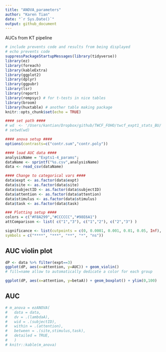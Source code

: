 ```yaml
---
title: "ANOVA_parameters"
author: "Karen Tian"
date: "`r Sys.Date()`"
output: github_document
---
```


AUCs from KT pipeline
```r
# include prevents code and results from being displayed
# echo prevents code 
suppressPackageStartupMessages(library(tidyverse))
library(ez)
library(foreach)
library(kableExtra)
library(ggplot2)
library(dplyr)
library(ggpubr)
library(lsr)
library(report)
library(rempsyc) # for t-tests in nice tables
library(broom)
library(huxtable) # another table making package
knitr::opts_chunk$set(echo = TRUE)

#### set path #### 
# wd  <- '/Users/kantian/Dropbox/github/TWCF_FOHO/twcf_expt1_stats_BU/'
# setwd(wd)

#### anova setup #### 
options(contrasts=c("contr.sum","contr.poly"))

#### load AUC data #### 
analysisName = "Expts1-4_params";
dataName <- sprintf("%s.csv",analysisName)
data <- read_csv(dataName)

#### Change to categorical vars ####
data$expt <- as.factor(data$expt)
data$site <- as.factor(data$site)
data$subjectID <- as.factor(data$subjectID)
data$attention <- as.factor(data$attention)
data$stimulus <- as.factor(data$stimulus)
data$task <- as.factor(data$task)

### Plotting setup #### 
colors = c("#F8A299","#CCCCCC","#98E6A1")
attComparison <- list( c("1","3"), c("1","2"), c("2","3") )

significance <- list(cutpoints = c(0, 0.0001, 0.001, 0.01, 0.05, Inf),
symbols = c("****", "***", "**", "*", "ns"))
```

## AUC violin plot
```r
dP <- data %>% filter(expt==3)
ggplot(dP, aes(x=attention, y=AUC)) + geom_violin() 
# fill=name allow to automatically dedicate a color for each group

ggplot(dP, aes(x=attention, y=betaA)) + geom_boxplot() + ylim(0,100)

```

## AUC
```r
# m_anova = ezANOVA(
#   data = data,
#   dv = .(lambdaA),
#   wid = .(subjectID), 
#   within = .(attention),
#   between = .(site,stimulus,task),
#   detailed = TRUE,
#   )
# knitr::kable(m_anova)
``` 
